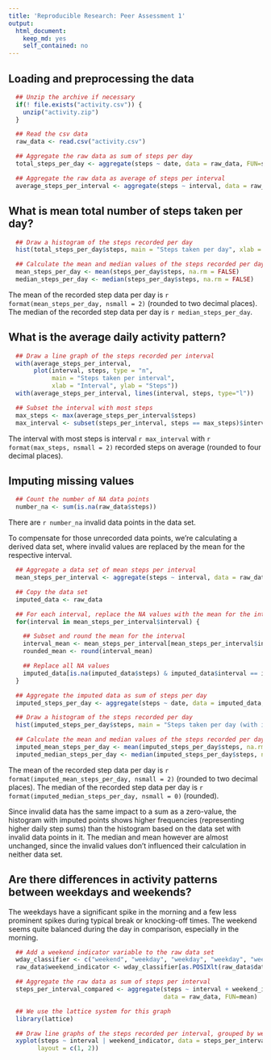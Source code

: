 ---
title: 'Reproducible Research: Peer Assessment 1'
output:
  html_document:
    keep_md: yes
    self_contained: no
---


## Loading and preprocessing the data
```{r preprocessing}
  ## Unzip the archive if necessary
  if(! file.exists("activity.csv")) {
    unzip("activity.zip")
  }

  ## Read the csv data
  raw_data <- read.csv("activity.csv")

  ## Aggregate the raw data as sum of steps per day
  total_steps_per_day <- aggregate(steps ~ date, data = raw_data, FUN=sum)

  ## Aggregate the raw data as average of steps per interval
  average_steps_per_interval <- aggregate(steps ~ interval, data = raw_data, FUN=mean)
```


## What is mean total number of steps taken per day?

```{r steps_per_day}
  ## Draw a histogram of the steps recorded per day
  hist(total_steps_per_day$steps, main = "Steps taken per day", xlab = "Steps", col="blue")
```

```{r}
  ## Calculate the mean and median values of the steps recorded per day
  mean_steps_per_day <- mean(steps_per_day$steps, na.rm = FALSE)
  median_steps_per_day <- median(steps_per_day$steps, na.rm = FALSE)
```

The mean of the recorded step data per day is `r format(mean_steps_per_day, nsmall = 2)` (rounded to two decimal places). The median of the recorded step data per day is `r median_steps_per_day`.


## What is the average daily activity pattern?

```{r steps_per_interval}
  ## Draw a line graph of the steps recorded per interval
  with(average_steps_per_interval,
       plot(interval, steps, type = "n",
            main = "Steps taken per interval",
            xlab = "Interval", ylab = "Steps"))
  with(average_steps_per_interval, lines(interval, steps, type="l"))
```

```{r}
  ## Subset the interval with most steps
  max_steps <- max(average_steps_per_interval$steps)
  max_interval <- subset(steps_per_interval, steps == max_steps)$interval
```

The interval with most steps is interval `r max_interval` with `r format(max_steps, nsmall = 2)` recorded steps on average (rounded to four decimal places).


## Imputing missing values

```{r number_na}
  ## Count the number of NA data points
  number_na <- sum(is.na(raw_data$steps))
```

There are `r number_na` invalid data points in the data set.

To compensate for those unrecorded data points, we're calculating a derived data set, where invalid values are replaced by the mean for the respective interval.

```{r imputed_steps_per_day}

  ## Aggregate a data set of mean steps per interval
  mean_steps_per_interval <- aggregate(steps ~ interval, data = raw_data, FUN=mean)

  ## Copy the data set
  imputed_data <- raw_data

  ## For each interval, replace the NA values with the mean for the interval
  for(interval in mean_steps_per_interval$interval) {

    ## Subset and round the mean for the interval
    interval_mean <- mean_steps_per_interval[mean_steps_per_interval$interval == interval, 2]
    rounded_mean <- round(interval_mean)

    ## Replace all NA values
    imputed_data[is.na(imputed_data$steps) & imputed_data$interval == interval, 1] <- rounded_mean
  }

  ## Aggregate the imputed data as sum of steps per day
  imputed_steps_per_day <- aggregate(steps ~ date, data = imputed_data, FUN=sum)

  ## Draw a histogram of the steps recorded per day
  hist(imputed_steps_per_day$steps, main = "Steps taken per day (with imputed data)", xlab = "Steps", col="blue")
```

```{r}
  ## Calculate the mean and median values of the steps recorded per day
  imputed_mean_steps_per_day <- mean(imputed_steps_per_day$steps, na.rm = FALSE)
  imputed_median_steps_per_day <- median(imputed_steps_per_day$steps, na.rm = FALSE)
```

The mean of the recorded step data per day is `r format(imputed_mean_steps_per_day, nsmall = 2)` (rounded to two decimal places). The median of the recorded step data per day is `r format(imputed_median_steps_per_day, nsmall = 0)` (rounded).

Since invalid data has the same impact to a sum as a zero-value, the histogram with imputed points shows higher frequencies (representing higher daily step sums) than the histogram based on the data set with invalid data points in it. The median and mean however are almost unchanged, since the invalid values don't influenced their calculation in neither data set.


## Are there differences in activity patterns between weekdays and weekends?

The weekdays have a significant spike in the morning and a few less prominent spikes during typical break or knocking-off times. The weekend seems quite balanced during the day in comparison, especially in the morning.

```{r weekend_indicator}
  ## Add a weekend indicator variable to the raw data set
  wday_classifier <- c("weekend", "weekday", "weekday", "weekday", "weekday", "weekday", "weekend")
  raw_data$weekend_indicator <- wday_classifier[as.POSIXlt(raw_data$date)$wday + 1]

  ## Aggregate the raw data as sum of steps per interval
  steps_per_interval_compared <- aggregate(steps ~ interval + weekend_indicator,
                                           data = raw_data, FUN=mean)
```

```{r weekend_comparison, warning=FALSE}
  ## We use the lattice system for this graph
  library(lattice)

  ## Draw line graphs of the steps recorded per interval, grouped by weekend indicator
  xyplot(steps ~ interval | weekend_indicator, data = steps_per_interval_compared, type = "l",
        layout = c(1, 2))
```
